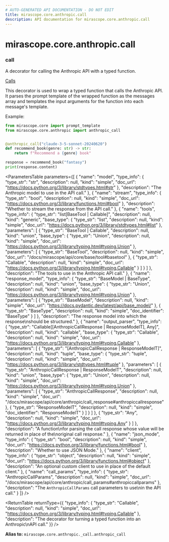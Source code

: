 ```yaml
---
# AUTO-GENERATED API DOCUMENTATION - DO NOT EDIT
title: mirascope.core.anthropic.call
description: API documentation for mirascope.core.anthropic.call
---
```


# mirascope.core.anthropic.call

### <ApiType type="Alias" module="mirascope.core.anthropic._call" path="core/anthropic/call" symbolName="call" /> call

A decorator for calling the Anthropic API with a typed function.

<Info title="Usage">

[Calls](/docs/mirascope/learn/calls)

</Info>


This decorator is used to wrap a typed function that calls the Anthropic API. It
parses the prompt template of the wrapped function as the messages array and templates
the input arguments for the function into each message's template.

Example:

```python
from mirascope.core import prompt_template
from mirascope.core.anthropic import anthropic_call


@anthropic_call("claude-3-5-sonnet-20240620")
def recommend_book(genre: str) -> str:
    return f"Recommend a {genre} book"

response = recommend_book("fantasy")
print(response.content)
```

<ParametersTable
  parameters={[
  {
    "name": "model",
    "type_info": {
      "type_str": "str",
      "description": null,
      "kind": "simple",
      "doc_url": "https://docs.python.org/3/library/stdtypes.html#str"
    },
    "description": "The Anthropic model to use in the API call."
  },
  {
    "name": "stream",
    "type_info": {
      "type_str": "bool",
      "description": null,
      "kind": "simple",
      "doc_url": "https://docs.python.org/3/library/functions.html#bool"
    },
    "description": "Whether to stream the response from the API call."
  },
  {
    "name": "tools",
    "type_info": {
      "type_str": "list[BaseTool | Callable]",
      "description": null,
      "kind": "generic",
      "base_type": {
        "type_str": "list",
        "description": null,
        "kind": "simple",
        "doc_url": "https://docs.python.org/3/library/stdtypes.html#list"
      },
      "parameters": [
        {
          "type_str": "BaseTool | Callable",
          "description": null,
          "kind": "union",
          "base_type": {
            "type_str": "Union",
            "description": null,
            "kind": "simple",
            "doc_url": "https://docs.python.org/3/library/typing.html#typing.Union"
          },
          "parameters": [
            {
              "type_str": "BaseTool",
              "description": null,
              "kind": "simple",
              "doc_url": "/docs/mirascope/api/core/base/tool#basetool"
            },
            {
              "type_str": "Callable",
              "description": null,
              "kind": "simple",
              "doc_url": "https://docs.python.org/3/library/typing.html#typing.Callable"
            }
          ]
        }
      ]
    },
    "description": "The tools to use in the Anthropic API call."
  },
  {
    "name": "response_model",
    "type_info": {
      "type_str": "BaseModel | BaseType",
      "description": null,
      "kind": "union",
      "base_type": {
        "type_str": "Union",
        "description": null,
        "kind": "simple",
        "doc_url": "https://docs.python.org/3/library/typing.html#typing.Union"
      },
      "parameters": [
        {
          "type_str": "BaseModel",
          "description": null,
          "kind": "simple",
          "doc_url": "https://docs.pydantic.dev/latest/api/base_model/"
        },
        {
          "type_str": "BaseType",
          "description": null,
          "kind": "simple",
          "doc_identifier": "BaseType"
        }
      ]
    },
    "description": "The response model into which the response\nshould be structured."
  },
  {
    "name": "output_parser",
    "type_info": {
      "type_str": "Callable[[AnthropicCallResponse | ResponseModelT], Any]",
      "description": null,
      "kind": "callable",
      "base_type": {
        "type_str": "Callable",
        "description": null,
        "kind": "simple",
        "doc_url": "https://docs.python.org/3/library/typing.html#typing.Callable"
      },
      "parameters": [
        {
          "type_str": "[AnthropicCallResponse | ResponseModelT]",
          "description": null,
          "kind": "tuple",
          "base_type": {
            "type_str": "tuple",
            "description": null,
            "kind": "simple",
            "doc_url": "https://docs.python.org/3/library/stdtypes.html#tuple"
          },
          "parameters": [
            {
              "type_str": "AnthropicCallResponse | ResponseModelT",
              "description": null,
              "kind": "union",
              "base_type": {
                "type_str": "Union",
                "description": null,
                "kind": "simple",
                "doc_url": "https://docs.python.org/3/library/typing.html#typing.Union"
              },
              "parameters": [
                {
                  "type_str": "AnthropicCallResponse",
                  "description": null,
                  "kind": "simple",
                  "doc_url": "/docs/mirascope/api/core/anthropic/call_response#anthropiccallresponse"
                },
                {
                  "type_str": "ResponseModelT",
                  "description": null,
                  "kind": "simple",
                  "doc_identifier": "ResponseModelT"
                }
              ]
            }
          ]
        },
        {
          "type_str": "Any",
          "description": null,
          "kind": "simple",
          "doc_url": "https://docs.python.org/3/library/typing.html#typing.Any"
        }
      ]
    },
    "description": "A function\nfor parsing the call response whose value will be returned in place of the\noriginal call response."
  },
  {
    "name": "json_mode",
    "type_info": {
      "type_str": "bool",
      "description": null,
      "kind": "simple",
      "doc_url": "https://docs.python.org/3/library/functions.html#bool"
    },
    "description": "Whether to use JSON Mode."
  },
  {
    "name": "client",
    "type_info": {
      "type_str": "object",
      "description": null,
      "kind": "simple",
      "doc_url": "https://docs.python.org/3/library/functions.html#object"
    },
    "description": "An optional custom client to use in place of the default client."
  },
  {
    "name": "call_params",
    "type_info": {
      "type_str": "AnthropicCallParams",
      "description": null,
      "kind": "simple",
      "doc_url": "/docs/mirascope/api/core/anthropic/call_params#anthropiccallparams"
    },
    "description": "The `AnthropicCallParams` call parameters to use\nin the API call."
  }
]}
/>

<ReturnTable
  returnType={{
  "type_info": {
    "type_str": "Callable",
    "description": null,
    "kind": "simple",
    "doc_url": "https://docs.python.org/3/library/typing.html#typing.Callable"
  },
  "description": "The decorator for turning a typed function into an Anthropic\nAPI call."
}}
/>


**Alias to:** `mirascope.core.anthropic._call.anthropic_call`

